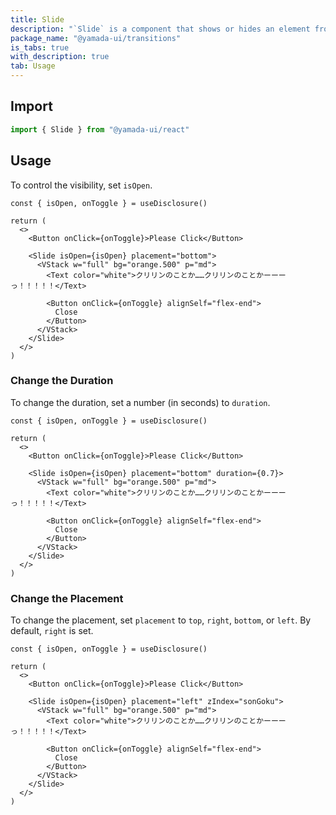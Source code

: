 ```yaml
---
title: Slide
description: "`Slide` is a component that shows or hides an element from the corners of the page."
package_name: "@yamada-ui/transitions"
is_tabs: true
with_description: true
tab: Usage
---
```


## Import

```ts
import { Slide } from "@yamada-ui/react"
```

## Usage

To control the visibility, set `isOpen`.

```tsx functional=true
const { isOpen, onToggle } = useDisclosure()

return (
  <>
    <Button onClick={onToggle}>Please Click</Button>

    <Slide isOpen={isOpen} placement="bottom">
      <VStack w="full" bg="orange.500" p="md">
        <Text color="white">クリリンのことか……クリリンのことかーーーっ！！！！！</Text>

        <Button onClick={onToggle} alignSelf="flex-end">
          Close
        </Button>
      </VStack>
    </Slide>
  </>
)
```

### Change the Duration

To change the duration, set a number (in seconds) to `duration`.

```tsx functional=true
const { isOpen, onToggle } = useDisclosure()

return (
  <>
    <Button onClick={onToggle}>Please Click</Button>

    <Slide isOpen={isOpen} placement="bottom" duration={0.7}>
      <VStack w="full" bg="orange.500" p="md">
        <Text color="white">クリリンのことか……クリリンのことかーーーっ！！！！！</Text>

        <Button onClick={onToggle} alignSelf="flex-end">
          Close
        </Button>
      </VStack>
    </Slide>
  </>
)
```

### Change the Placement

To change the placement, set `placement` to `top`, `right`, `bottom`, or `left`. By default, `right` is set.

```tsx functional=true
const { isOpen, onToggle } = useDisclosure()

return (
  <>
    <Button onClick={onToggle}>Please Click</Button>

    <Slide isOpen={isOpen} placement="left" zIndex="sonGoku">
      <VStack w="full" bg="orange.500" p="md">
        <Text color="white">クリリンのことか……クリリンのことかーーーっ！！！！！</Text>

        <Button onClick={onToggle} alignSelf="flex-end">
          Close
        </Button>
      </VStack>
    </Slide>
  </>
)
```
